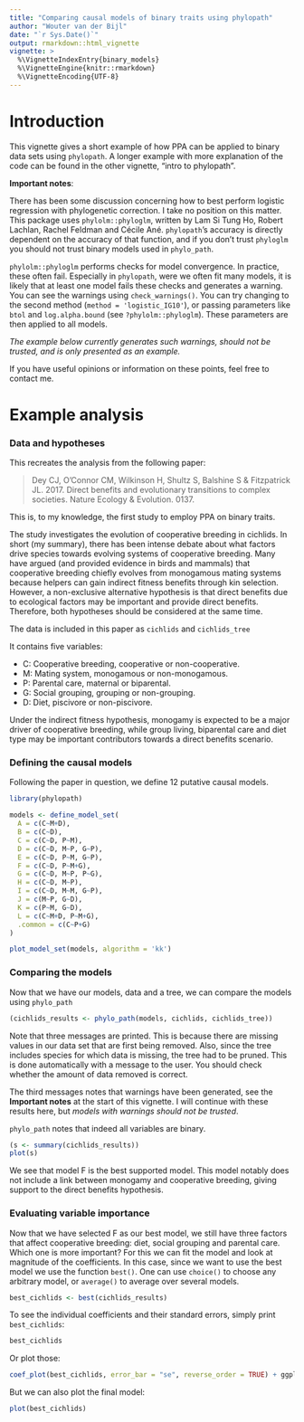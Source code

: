 ```yaml
---
title: "Comparing causal models of binary traits using phylopath"
author: "Wouter van der Bijl"
date: "`r Sys.Date()`"
output: rmarkdown::html_vignette
vignette: >
  %\VignetteIndexEntry{binary_models}
  %\VignetteEngine{knitr::rmarkdown}
  %\VignetteEncoding{UTF-8}
---
```


# Introduction

This vignette gives a short example of how PPA can be applied to binary data sets using `phylopath`. A longer example with more explanation of the code can be found in the other vignette, "intro to phylopath".

**Important notes**:

There has been some discussion concerning how to best perform logistic regression with phylogenetic correction. I take no position on this matter. This package uses `phylolm::phyloglm`, written by Lam Si Tung Ho, Robert Lachlan, Rachel Feldman and Cécile Ané. `phylopath`'s accuracy is directly dependent on the accuracy of that function, and if you don't trust `phyloglm` you should not trust binary models used in `phylo_path`.

`phylolm::phyloglm` performs checks for model convergence. In practice, these often fail. Especially in `phylopath`, were we often fit many models, it is likely that at least one model fails these checks and generates a warning. You can see the warnings using `check_warnings()`. You can try changing to the second method (`method = 'logistic_IG10'`), or passing parameters like `btol` and `log.alpha.bound` (see `?phylolm::phyloglm`). These parameters are then applied to all models.

*The example below currently generates such warnings, should not be trusted, and is only presented as an example.*

If you have useful opinions or information on these points, feel free to contact me.

# Example analysis

### Data and hypotheses

This recreates the analysis from the following paper:

> Dey CJ, O'Connor CM, Wilkinson H, Shultz S, Balshine S & Fitzpatrick JL. 2017. Direct benefits and evolutionary transitions to complex societies. Nature Ecology & Evolution. 0137.

This is, to my knowledge, the first study to employ PPA on binary traits.

The study investigates the evolution of cooperative breeding in cichlids. In short (my summary), there has been intense debate about what factors drive species towards evolving systems of cooperative breeding. Many have argued (and provided evidence in birds and mammals) that cooperative breeding chiefly evolves from monogamous mating systems because helpers can gain indirect fitness benefits through kin selection. However, a non-exclusive alternative hypothesis is that direct benefits due to ecological factors may be important and provide direct benefits. Therefore, both hypotheses should be considered at the same time.

The data is included in this paper as `cichlids` and `cichlids_tree`

It contains five variables:

-   C: Cooperative breeding, cooperative or non-cooperative.
-   M: Mating system, monogamous or non-monogamous.
-   P: Parental care, maternal or biparental.
-   G: Social grouping, grouping or non-grouping.
-   D: Diet, piscivore or non-piscivore.

Under the indirect fitness hypothesis, monogamy is expected to be a major driver of cooperative breeding, while group living, biparental care and diet type may be important contributors towards a direct benefits scenario.

### Defining the causal models

Following the paper in question, we define 12 putative causal models.

```r
library(phylopath)

models <- define_model_set(
  A = c(C~M+D),
  B = c(C~D),
  C = c(C~D, P~M),
  D = c(C~D, M~P, G~P),
  E = c(C~D, P~M, G~P),
  F = c(C~D, P~M+G),
  G = c(C~D, M~P, P~G),
  H = c(C~D, M~P),
  I = c(C~D, M~M, G~P),
  J = c(M~P, G~D),
  K = c(P~M, G~D),
  L = c(C~M+D, P~M+G),
  .common = c(C~P+G)
)

plot_model_set(models, algorithm = 'kk')
```

### Comparing the models

Now that we have our models, data and a tree, we can compare the models using `phylo_path`

```r
(cichlids_results <- phylo_path(models, cichlids, cichlids_tree))
```

Note that three messages are printed. This is because there are missing values in our data set that are first being removed. Also, since the tree includes species for which data is missing, the tree had to be pruned. This is done automatically with a message to the user. You should check whether the amount of data removed is correct.

The third messages notes that warnings have been generated, see the **Important notes** at the start of this vignette. I will continue with these results here, but *models with warnings should not be trusted*.

`phylo_path` notes that indeed all variables are binary.

```r
(s <- summary(cichlids_results))
plot(s)
```

We see that model F is the best supported model. This model notably does not include a link between monogamy and cooperative breeding, giving support to the direct benefits hypothesis.

### Evaluating variable importance

Now that we have selected F as our best model, we still have three factors that affect cooperative breeding: diet, social grouping and parental care. Which one is more important? For this we can fit the model and look at magnitude of the coefficients. In this case, since we want to use the best model we use the function `best()`. One can use `choice()` to choose any arbitrary model, or `average()` to average over several models.

```r
best_cichlids <- best(cichlids_results)
```

To see the individual coefficients and their standard errors, simply print `best_cichlids`:

```r
best_cichlids
```

Or plot those:

```r
coef_plot(best_cichlids, error_bar = "se", reverse_order = TRUE) + ggplot2::coord_flip()
```

But we can also plot the final model:

```r
plot(best_cichlids)
```

